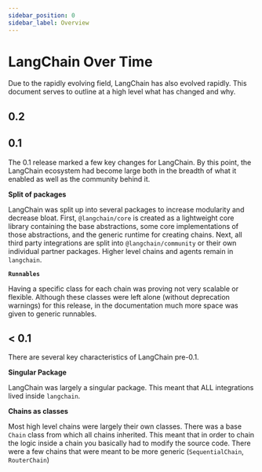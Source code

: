 ```yaml
---
sidebar_position: 0
sidebar_label: Overview
---
```


# LangChain Over Time

Due to the rapidly evolving field, LangChain has also evolved rapidly.
This document serves to outline at a high level what has changed and why.

## 0.2

## 0.1

The 0.1 release marked a few key changes for LangChain.
By this point, the LangChain ecosystem had become large both in the breadth of what it enabled as well as the community behind it.

**Split of packages**

LangChain was split up into several packages to increase modularity and decrease bloat.
First, `@langchain/core` is created as a lightweight core library containing the base abstractions,
some core implementations of those abstractions, and the generic runtime for creating chains.
Next, all third party integrations are split into `@langchain/community` or their own individual partner packages.
Higher level chains and agents remain in `langchain`.

**`Runnables`**

Having a specific class for each chain was proving not very scalable or flexible.
Although these classes were left alone (without deprecation warnings) for this release,
in the documentation much more space was given to generic runnables.

## < 0.1

There are several key characteristics of LangChain pre-0.1.

**Singular Package**

LangChain was largely a singular package.
This meant that ALL integrations lived inside `langchain`.

**Chains as classes**

Most high level chains were largely their own classes.
There was a base `Chain` class from which all chains inherited.
This meant that in order to chain the logic inside a chain you basically had to modify the source code.
There were a few chains that were meant to be more generic (`SequentialChain`, `RouterChain`)
